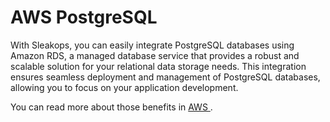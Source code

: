 
# AWS PostgreSQL

With Sleakops, you can easily integrate PostgreSQL databases using Amazon RDS, a managed database service that provides a robust and scalable solution for your relational data storage needs.
This integration ensures seamless deployment and management of PostgreSQL databases, allowing you to focus on your application development.


You can read more about those benefits in [AWS <FiExternalLink/>](https://docs.aws.amazon.com/AmazonRDS/latest/UserGuide/Welcome.html#Welcome.Concepts.RDS).
